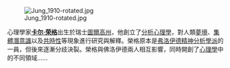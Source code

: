 <!--瑞士人物-->

[[File:Jung_1910-rotated.jpg|right]]

心理學家'''[[卡尔·荣格|卡尔·荣格]]'''出生於瑞士[[圖爾高州|圖爾高州]]，他創立了[[分析心理學|分析心理學]]，對人類[[夢|夢境]]、[[集體潛意識|集體潛意識]]以及[[共時性|共時性]]等現象進行研究與解釋。榮格原本是[[弗洛伊德|弗洛伊德]][[精神分析學派|精神分析學派]]的一員，但後來逐漸分歧決裂。榮格與佛洛伊德兩人相互影響，同時開創了[[心理學|心理學]]中的不同領域……